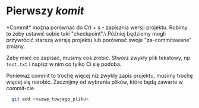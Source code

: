 
# Pierwszy *komit*

<Callout type="info" emoji="ℹ️">
    *Commit* można porównać do Crl + s - zapisania wersji projektu. Robimy to żeby ustawić sobie taki "checkpoint".\
    Później będziemy mogli przywrócić starszą wersję projektu lub porównać swoje "za-commitowane" zmiany.
</Callout>

Żeby mieć co zapisać, musimy coś zrobić. Stwórz zwykły plik tekstowy, np `test.txt` i napisz w nim co tylko Ci się podoba.

Ponieważ commit to trochę więcej niż zwykły zapis projektu, musimy trochę więcej się narobić. Zacznijmy od wybrania plików, które będą zawarte w commit-cie.

```bash
  git add <nazwa_towjego_pliku>
```